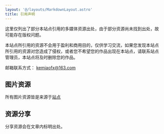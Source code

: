 ```yaml
---
layout: '@/layouts/MarkdownLayout.astro'
title: 引用声明
---
```


这里仅列出了部分本站点引用的多媒体资源出处，由于部分资源尚未找到出处，故可能存在版权问题。

本站点所引用的资源不会用于盈利和商用目的，仅供学习交流，如果您发现本站点所引用的资源对您造成了侵权，或者您不希望您的作品出现在本站点，请联系站点管理员，本站点将及时删除您的作品。

邮箱联系方式： [kemiaofx@163.com](mailto:kemiaofx@163.com)

## 图片资源

所有图片资源皆是来源于[站点](https://www.toopic.cn/dnbz/?q=147-33-263.html)

## 资源分享

分享资源会在文章内标明出处。
